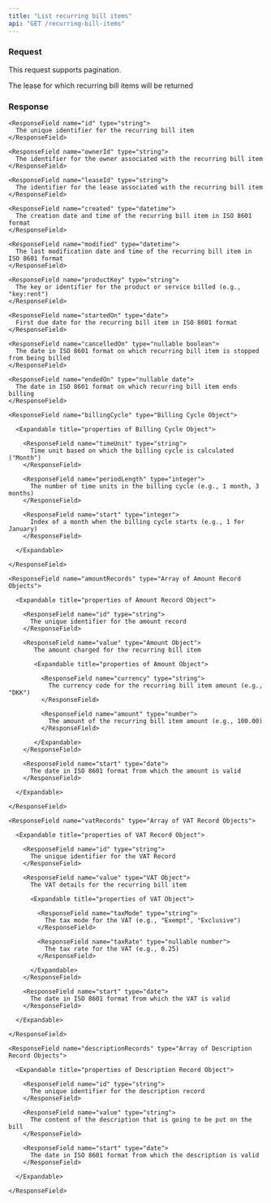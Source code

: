 ```yaml
---
title: "List recurring bill items"
api: "GET /recurring-bill-items"
---
```


### Request

This request supports pagination.

<ParamField query="leaseId" type="string">
  The lease for which recurring bill items will be returned
</ParamField>

### Response

<ResponseField name="recurringBillItems" type="Array of Recurring Bill Item Objects">

  <Expandable title="properties of Recurring Bill Item Object">

    <ResponseField name="id" type="string">
      The unique identifier for the recurring bill item
    </ResponseField>

    <ResponseField name="ownerId" type="string">
      The identifier for the owner associated with the recurring bill item
    </ResponseField>

    <ResponseField name="leaseId" type="string">
      The identifier for the lease associated with the recurring bill item
    </ResponseField>

    <ResponseField name="created" type="datetime">
      The creation date and time of the recurring bill item in ISO 8601 format
    </ResponseField>

    <ResponseField name="modified" type="datetime">
      The last modification date and time of the recurring bill item in ISO 8601 format
    </ResponseField>

    <ResponseField name="productKey" type="string">
      The key or identifier for the product or service billed (e.g., "key:rent")
    </ResponseField>

    <ResponseField name="startedOn" type="date">
      First due date for the recurring bill item in ISO 8601 format
    </ResponseField>

    <ResponseField name="cancelledOn" type="nullable boolean">
      The date in ISO 8601 format on which recurring bill item is stopped from being billed
    </ResponseField>

    <ResponseField name="endedOn" type="nullable date">
      The date in ISO 8601 format on which recurring bill item ends billing
    </ResponseField>

    <ResponseField name="billingCycle" type="Billing Cycle Object">

      <Expandable title="properties of Billing Cycle Object">

        <ResponseField name="timeUnit" type="string">
          Time unit based on which the billing cycle is calculated ("Month")
        </ResponseField>

        <ResponseField name="periodLength" type="integer">
          The number of time units in the billing cycle (e.g., 1 month, 3 months)
        </ResponseField>

        <ResponseField name="start" type="integer">
          Index of a month when the billing cycle starts (e.g., 1 for January)
        </ResponseField>

      </Expandable>

    </ResponseField>

    <ResponseField name="amountRecords" type="Array of Amount Record Objects">

      <Expandable title="properties of Amount Record Object">

        <ResponseField name="id" type="string">
          The unique identifier for the amount record
        </ResponseField>

        <ResponseField name="value" type="Amount Object">
           The amount charged for the recurring bill item

           <Expandable title="properties of Amount Object">

             <ResponseField name="currency" type="string">
               The currency code for the recurring bill item amount (e.g., "DKK")
             </ResponseField>

             <ResponseField name="amount" type="number">
               The amount of the recurring bill item amount (e.g., 100.00)
             </ResponseField>

           </Expandable>
        </ResponseField>

        <ResponseField name="start" type="date">
          The date in ISO 8601 format from which the amount is valid
        </ResponseField>

      </Expandable>

    </ResponseField>

    <ResponseField name="vatRecords" type="Array of VAT Record Objects">

      <Expandable title="properties of VAT Record Object">

        <ResponseField name="id" type="string">
          The unique identifier for the VAT Record
        </ResponseField>

        <ResponseField name="value" type="VAT Object">
          The VAT details for the recurring bill item

          <Expandable title="properties of VAT Object">

            <ResponseField name="taxMode" type="string">
              The tax mode for the VAT (e.g., "Exempt", "Exclusive")
            </ResponseField>

            <ResponseField name="taxRate" type="nullable number">
              The tax rate for the VAT (e.g., 0.25)
            </ResponseField>

          </Expandable>
        </ResponseField>

        <ResponseField name="start" type="date">
          The date in ISO 8601 format from which the VAT is valid
        </ResponseField>

      </Expandable>

    </ResponseField>

    <ResponseField name="descriptionRecords" type="Array of Description Record Objects">

      <Expandable title="properties of Description Record Object">

        <ResponseField name="id" type="string">
          The unique identifier for the description record
        </ResponseField>

        <ResponseField name="value" type="string">
          The content of the description that is going to be put on the bill
        </ResponseField>

        <ResponseField name="start" type="date">
          The date in ISO 8601 format from which the description is valid
        </ResponseField>

      </Expandable>

    </ResponseField>

  </Expandable>

</ResponseField>